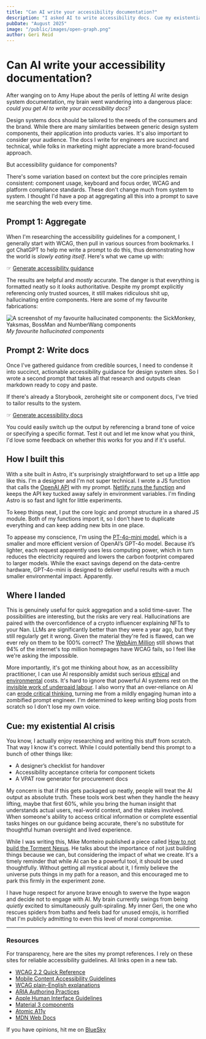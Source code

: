 ```yaml
---
title: "Can AI write your accessibility documentation?"
description: "I asked AI to write accessibility docs. Cue my existential crisis."
pubDate: "August 2025"
image: "/public/images/open-graph.png"
author: Geri Reid
---
```


# Can AI write your accessibility documentation?

After wanging on to Amy Hupe about the perils of letting AI write design system documentation, my brain went wandering into a dangerous place: *could you get AI to write your accessibility docs?*

Design systems docs should be tailored to the needs of the consumers and the brand. While there are many similarities between generic design system components, their application into products varies. It's also important to consider your audience. The docs I write for engineers are succinct and technical, while folks in marketing might appreciate a more brand-focused approach.

But accessibility guidance for components?

There's some variation based on context but the core principles remain consistent: component usage, keyboard and focus order, WCAG and platform compliance standards. These don't change much from system to system. I thought I'd have a pop at aggregating all this into a prompt to save me searching the web every time.

## Prompt 1: Aggregate

When I'm researching the accessibility guidelines for a component, I generally start with WCAG, then pull in various sources from bookmarks.  I got ChatGPT to help me write a prompt to do this, thus demonstrating how the world is *slowly eating itself*. Here's what we came up with:

☞ [Generate accessibility guidance](https://gerireid.com/componenta11y/)

The results are helpful and *mostly* accurate. The danger is that everything is formatted neatly so it *looks* authoritative. Despite my prompt explicitly referencing only trusted sources, it still makes ridiculous shit up, hallucinating entire components. Here are some of my favourite fabrications:

![A screenshot of my favourite hallucinated components: the SickMonkey, Yaksmas, BossMan and NumberWang components](/images/hallucinated-components.png)
<span class="figcaption">*My favourite hallucinated components*</span>

## Prompt 2: Write docs

Once I've gathered guidance from credible sources, I need to condense it into succinct, actionable accessibility guidance for design system sites. So I wrote a second prompt that takes all that research and outputs clean markdown ready to copy and paste.

If there's already a Storybook, zeroheight site or component docs, I've tried to tailor results to the system. 

☞ [Generate accessibility docs](https://gerireid.com/a11y-docs/)

You could easily switch up the output by referencing a brand tone of voice or specifying a specific format. Test it out and let me know what you think, I'd love some feedback on whether this works for you and if it's useful. 

## How I built this

With a site built in Astro, it's surprisingly straightforward to set up a little app like this. I'm a designer and I'm not super technical. I wrote a JS function that calls the [OpenAI API](https://platform.openai.com/docs/overview) with my prompt. [Netlify runs the function](https://docs.netlify.com/build/functions/overview/) and keeps the API key tucked away safely in environment variables. I'm finding Astro is so fast and light for little experiments.

To keep things neat, I put the core logic and prompt structure in a shared JS module. Both of my functions import it, so I don’t have to duplicate everything and can keep adding new bits in one place.

To appease my conscience, I'm using the [PT-4o-mini model](https://platform.openai.com/docs/models/gpt-4o-mini), which is a smaller and more efficient version of OpenAI’s GPT-4o model. Because it’s lighter, each request apparently uses less computing power, which in turn reduces the electricity required and lowers the carbon footprint compared to larger models. While the exact savings depend on the data-centre hardware, GPT-4o-mini is designed to deliver useful results with a much smaller environmental impact. Apparently.

## Where I landed

This is genuinely useful for quick aggregation and a solid time-saver. The possibilities are interesting, but the risks are very real. Hallucinations are paired with the overconfidence of a crypto influencer explaining NFTs to your Nan. LLMs are significantly better than they were a year ago, but they still regularly get it wrong. Given the material they're fed is flawed, can we ever rely on them to be 100% correct? The [WebAim Million](https://webaim.org/projects/million/) still shows that 94% of the internet's top million homepages have WCAG fails, so I feel like we're asking the impossible.

More importantly, it's got me thinking about how, as an accessibility practitioner, I can use AI responsibly amidst such serious [ethical](https://www.theatlantic.com/technology/archive/2025/03/libgen-meta-openai/682093/?gift=iWa_iB9lkw4UuiWbIbrWGYDRoX8kfg3ZQZL6J-W0kQE) and [environmental](https://wimvanderbauwhede.codeberg.page/articles/google-search-vs-chatgpt-emissions/) costs. It's hard to ignore that powerful AI systems rest on the [invisible work of underpaid labour](https://www.noemamag.com/the-exploited-labor-behind-artificial-intelligence). I also worry that an over‑reliance on AI can [erode critical thinking,](https://slejournal.springeropen.com/articles/10.1186/s40561-024-00316-7) turning me from a mildly engaging human into a zombified prompt engineer. I'm determined to keep writing blog posts from scratch so I don't lose my own voice.

## Cue: my existential AI crisis

You know, I actually enjoy researching and writing this stuff from scratch. That way I know it's correct. While I could potentially bend this prompt to a bunch of other things like:
- A designer’s checklist for handover
- Accessibility acceptance criteria for component tickets
- A VPAT row generator for procurement docs

My concern is that if this gets packaged up neatly, people will treat the AI output as absolute truth. These tools work best when they handle the heavy lifting, maybe that first 60%, while you bring the human insight that understands actual users, real-world context, and the stakes involved. When someone's ability to access critical information or complete essential tasks hinges on our guidance being accurate, there's no substitute for thoughtful human oversight and lived experience.

While I was writing this, Mike Monteiro published a piece called [How to not build the Torment Nexus](https://buttondown.com/monteiro/archive/how-to-not-build-the-torment-nexus/). He talks about the importance of not just building things because we can, but considering the impact of what we create. It's a timely reminder that while AI can be a powerful tool, it should be used thoughtfully. Without getting all mystical about it, I firmly believe the universe puts things in my path for a reason, and this encouraged me to park this firmly in the experiment zone.

I have huge respect for anyone brave enough to swerve the hype wagon and decide not to engage with AI. My brain currently swings from being *quietly* excited to simultaneously guilt-spiraling. My inner Geri, the one who rescues spiders from baths and feels bad for unused emojis, is horrified that I'm publicly admitting to even this level of moral compromise.

<hr></hr>

### Resources

For transparency, here are the sites my prompt references. I rely on these sites for reliable accessibility guidelines. All links open in a new tab.

- [WCAG 2.2 Quick Reference](https://www.w3.org/WAI/WCAG22/quickref/)  
- [Mobile Content Accessibility Guidelines](https://getevinced.github.io/mcag/)   
- [WCAG plain-English explanations](https://aaardvarkaccessibility.com/wcag-plain-english/)   
- [ARIA Authoring Practices](https://www.w3.org/WAI/ARIA/apg/patterns/)  
- [Apple Human Interface Guidelines](https://developer.apple.com/design/human-interface-guidelines/components/)  
- [Material 3 components](https://m3.material.io/components)   
- [Atomic A11y](https://www.atomica11y.com/) 
- [MDN Web Docs](https://developer.mozilla.org/en-US/docs/Web/Accessibility) 

If you have opinions, hit me on [BlueSky](https://bsky.app/profile/gerireid.com)

